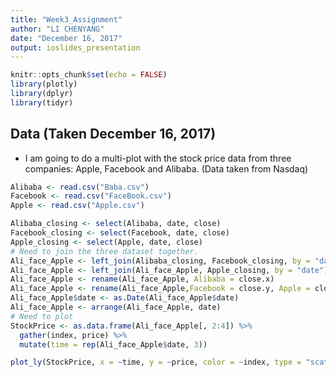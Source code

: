 ```yaml
---
title: "Week3_Assignment"
author: "LI CHENYANG"
date: "December 16, 2017"
output: ioslides_presentation
---
```


```r
knitr::opts_chunk$set(echo = FALSE)
library(plotly)
library(dplyr)
library(tidyr)
```

## Data (Taken December 16, 2017)
- I am going to do a multi-plot with the stock price data from three companies:
Apple, Facebook and Alibaba. (Data taken from Nasdaq)
```r
Alibaba <- read.csv("Baba.csv")
Facebook <- read.csv("FaceBook.csv")
Apple <- read.csv("Apple.csv")

Alibaba_closing <- select(Alibaba, date, close)
Facebook_closing <- select(Facebook, date, close)
Apple_closing <- select(Apple, date, close)
# Need to join the three dataset together. 
Ali_face_Apple <- left_join(Alibaba_closing, Facebook_closing, by = "date")
Ali_face_Apple <- left_join(Ali_face_Apple, Apple_closing, by = "date")
Ali_face_Apple <- rename(Ali_face_Apple, Alibaba = close.x)
Ali_face_Apple <- rename(Ali_face_Apple,Facebook = close.y, Apple = close)
Ali_face_Apple$date <- as.Date(Ali_face_Apple$date)
Ali_face_Apple <- arrange(Ali_face_Apple, date)
# Need to plot
StockPrice <- as.data.frame(Ali_face_Apple[, 2:4]) %>%
  gather(index, price) %>%
  mutate(time = rep(Ali_face_Apple$date, 3))

plot_ly(StockPrice, x = ~time, y = ~price, color = ~index, type = "scatter", mode = "lines")

```

